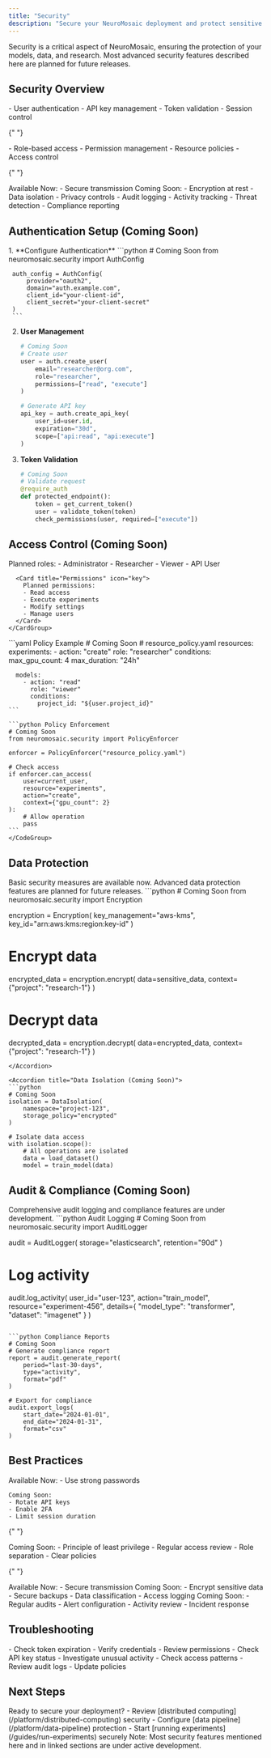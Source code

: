 ```yaml
---
title: "Security"
description: "Secure your NeuroMosaic deployment and protect sensitive data"
---
```


<Note>
  Security is a critical aspect of NeuroMosaic, ensuring the protection of your
  models, data, and research. Most advanced security features described here are
  planned for future releases.
</Note>

## Security Overview

<CardGroup cols={2}>
  <Card title="Authentication (Coming Soon)" icon="key">
    - User authentication
    - API key management
    - Token validation
    - Session control
  </Card>

{" "}

<Card title="Authorization (Coming Soon)" icon="lock">
  - Role-based access - Permission management - Resource policies - Access
  control
</Card>

{" "}

<Card title="Data Protection" icon="shield">
  Available Now: - Secure transmission Coming Soon: - Encryption at rest - Data
  isolation - Privacy controls
</Card>

  <Card title="Monitoring (Coming Soon)" icon="eye">
    - Audit logging
    - Activity tracking
    - Threat detection
    - Compliance reporting
  </Card>
</CardGroup>

## Authentication Setup (Coming Soon)

<Steps>
  1. **Configure Authentication**
     ```python
     # Coming Soon
     from neuromosaic.security import AuthConfig
     
     auth_config = AuthConfig(
         provider="oauth2",
         domain="auth.example.com",
         client_id="your-client-id",
         client_secret="your-client-secret"
     )
     ```

2. **User Management**

   ```python
   # Coming Soon
   # Create user
   user = auth.create_user(
       email="researcher@org.com",
       role="researcher",
       permissions=["read", "execute"]
   )

   # Generate API key
   api_key = auth.create_api_key(
       user_id=user.id,
       expiration="30d",
       scope=["api:read", "api:execute"]
   )
   ```

3. **Token Validation**
   ```python
   # Coming Soon
   # Validate request
   @require_auth
   def protected_endpoint():
       token = get_current_token()
       user = validate_token(token)
       check_permissions(user, required=["execute"])
   ```
   </Steps>

## Access Control (Coming Soon)

<Tabs>
  <Tab title="Role-Based Access">
    <CardGroup cols={2}>
      <Card title="Roles" icon="users">
        Planned roles:
        - Administrator
        - Researcher
        - Viewer
        - API User
      </Card>
      
      <Card title="Permissions" icon="key">
        Planned permissions:
        - Read access
        - Execute experiments
        - Modify settings
        - Manage users
      </Card>
    </CardGroup>
  </Tab>
  
  <Tab title="Resource Policies">
    <CodeGroup>
    ```yaml Policy Example
    # Coming Soon
    # resource_policy.yaml
    resources:
      experiments:
        - action: "create"
          role: "researcher"
          conditions:
            max_gpu_count: 4
            max_duration: "24h"
        
      models:
        - action: "read"
          role: "viewer"
          conditions:
            project_id: "${user.project_id}"
    ```

    ```python Policy Enforcement
    # Coming Soon
    from neuromosaic.security import PolicyEnforcer

    enforcer = PolicyEnforcer("resource_policy.yaml")

    # Check access
    if enforcer.can_access(
        user=current_user,
        resource="experiments",
        action="create",
        context={"gpu_count": 2}
    ):
        # Allow operation
        pass
    ```
    </CodeGroup>

  </Tab>
</Tabs>

## Data Protection

<Warning>
  Basic security measures are available now. Advanced data protection features
  are planned for future releases.
</Warning>

<Accordion title="Encryption (Coming Soon)">
```python
# Coming Soon
from neuromosaic.security import Encryption

encryption = Encryption(
key_management="aws-kms",
key_id="arn:aws:kms:region:key-id"
)

# Encrypt data

encrypted_data = encryption.encrypt(
data=sensitive_data,
context={"project": "research-1"}
)

# Decrypt data

decrypted_data = encryption.decrypt(
data=encrypted_data,
context={"project": "research-1"}
)

````
</Accordion>

<Accordion title="Data Isolation (Coming Soon)">
```python
# Coming Soon
isolation = DataIsolation(
    namespace="project-123",
    storage_policy="encrypted"
)

# Isolate data access
with isolation.scope():
    # All operations are isolated
    data = load_dataset()
    model = train_model(data)
````

</Accordion>

## Audit & Compliance (Coming Soon)

<Info>
  Comprehensive audit logging and compliance features are under development.
</Info>

<CodeGroup>
```python Audit Logging
# Coming Soon
from neuromosaic.security import AuditLogger

audit = AuditLogger(
storage="elasticsearch",
retention="90d"
)

# Log activity

audit.log_activity(
user_id="user-123",
action="train_model",
resource="experiment-456",
details={
"model_type": "transformer",
"dataset": "imagenet"
}
)

````

```python Compliance Reports
# Coming Soon
# Generate compliance report
report = audit.generate_report(
    period="last-30-days",
    type="activity",
    format="pdf"
)

# Export for compliance
audit.export_logs(
    start_date="2024-01-01",
    end_date="2024-01-31",
    format="csv"
)
````

</CodeGroup>

## Best Practices

<CardGroup cols={2}>
  <Card title="Authentication" icon="key">
    Available Now:
    - Use strong passwords
    
    Coming Soon:
    - Rotate API keys
    - Enable 2FA
    - Limit session duration
  </Card>

{" "}

<Card title="Authorization" icon="lock">
  Coming Soon: - Principle of least privilege - Regular access review - Role
  separation - Clear policies
</Card>

{" "}

<Card title="Data Security" icon="shield">
  Available Now: - Secure transmission Coming Soon: - Encrypt sensitive data -
  Secure backups - Data classification - Access logging
</Card>

  <Card title="Monitoring" icon="eye">
    Coming Soon:
    - Regular audits
    - Alert configuration
    - Activity review
    - Incident response
  </Card>
</CardGroup>

## Troubleshooting

<Accordion title="Authentication Issues (Coming Soon)">
  - Check token expiration - Verify credentials - Review permissions - Check API
  key status
</Accordion>

<Accordion title="Security Alerts (Coming Soon)">
  - Investigate unusual activity - Check access patterns - Review audit logs -
  Update policies
</Accordion>

## Next Steps

<Check>
  Ready to secure your deployment? - Review [distributed
  computing](/platform/distributed-computing) security - Configure [data
  pipeline](/platform/data-pipeline) protection - Start [running
  experiments](/guides/run-experiments) securely Note: Most security features
  mentioned here and in linked sections are under active development.
</Check>
